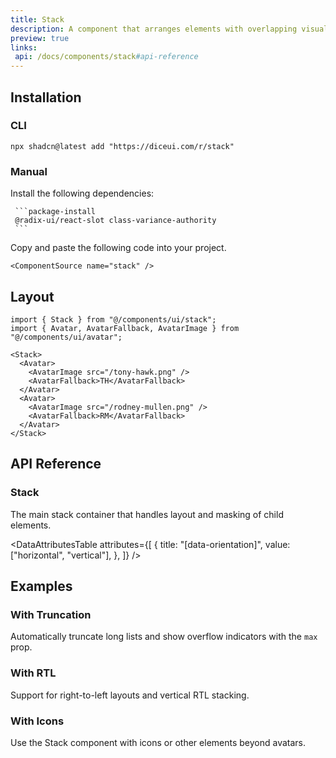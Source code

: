```yaml
---
title: Stack
description: A component that arranges elements with overlapping visual effects for avatar groups and more.
preview: true
links:
 api: /docs/components/stack#api-reference
---
```


<ComponentTabs name="stack-demo" />

## Installation

### CLI

```package-install
npx shadcn@latest add "https://diceui.com/r/stack"

```

### Manual

<Steps>
  <Step>
     Install the following dependencies:

     ```package-install
     @radix-ui/react-slot class-variance-authority
     ```
  </Step>
  <Step>
    Copy and paste the following code into your project.

    <ComponentSource name="stack" />
  </Step>
</Steps>

## Layout

```tsx
import { Stack } from "@/components/ui/stack";
import { Avatar, AvatarFallback, AvatarImage } from "@/components/ui/avatar";

<Stack>
  <Avatar>
    <AvatarImage src="/tony-hawk.png" />
    <AvatarFallback>TH</AvatarFallback>
  </Avatar>
  <Avatar>
    <AvatarImage src="/rodney-mullen.png" />
    <AvatarFallback>RM</AvatarFallback>
  </Avatar>
</Stack>
```

## API Reference

### Stack

The main stack container that handles layout and masking of child elements.

<AutoTypeTable
  path="./types/docs/stack.ts"
  name="StackProps"
/>

<DataAttributesTable
  attributes={[
    {
      title: "[data-orientation]",
      value: ["horizontal", "vertical"],
    },
  ]}
/>

## Examples

### With Truncation

Automatically truncate long lists and show overflow indicators with the `max` prop.

<ComponentTabs name="stack-truncation-demo" />

### With RTL

Support for right-to-left layouts and vertical RTL stacking.

<ComponentTabs name="stack-rtl-demo" />

### With Icons

Use the Stack component with icons or other elements beyond avatars.

<ComponentTabs name="stack-icons-demo" />
